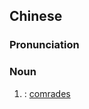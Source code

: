 {{also|同志们}}
==Chinese==
{{zh-forms|s=同志们|type=21}}

===Pronunciation===
{{zh-pron
|m=tóngzhìmen
|c=tung4 zi3 mun4
|cat=n
}}

===Noun===
{{zh-noun}}

# {{plural of|同志|lang=zh}}: [[comrades]]